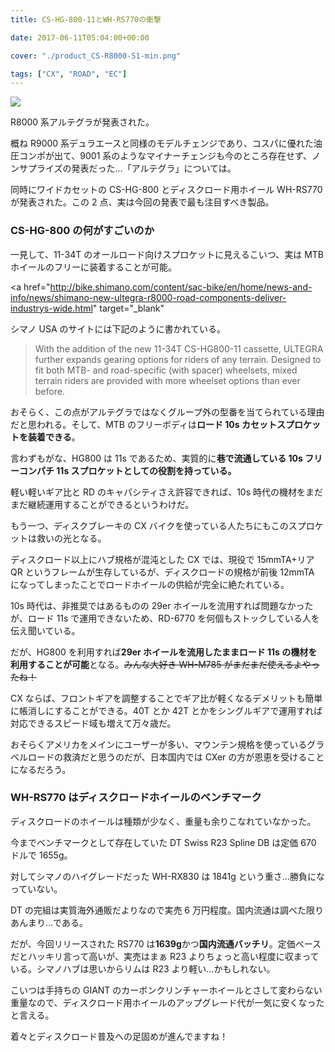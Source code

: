 ---
title: CS-HG-800-11とWH-RS770の衝撃

date: 2017-06-11T05:04:00+00:00

cover: "./product_CS-R8000-S1-min.png"

tags: ["CX", "ROAD", "EC"]
---

![ ](./product_CS-R8000-S1-min.png)

R8000 系アルテグラが発表された。

概ね R9000 系デュラエースと同様のモデルチェンジであり、コスパに優れた油圧コンポが出て、9001 系のようなマイナーチェンジも今のところ存在せず、ノンサプライズの発表だった…「アルテグラ」については。

同時にワイドカセットの CS-HG-800 とディスクロード用ホイール WH-RS770 が発表された。この 2 点、実は今回の発表で最も注目すべき製品。

### CS-HG-800 の何がすごいのか

一見して、11-34T のオールロード向けスプロケットに見えるこいつ、実は MTB ホイールのフリーに装着することが可能。

<a
  href="http://bike.shimano.com/content/sac-bike/en/home/news-and-info/news/shimano-new-ultegra-r8000-road-components-deliver-industrys-wide.html"
  target="_blank"
>
  シマノ USA
</a>
のサイトには下記のように書かれている。

> With the addition of the new 11-34T CS-HG800-11 cassette, ULTEGRA further expands gearing options for riders of any terrain. Designed to fit both MTB- and road-specific (with spacer) wheelsets, mixed terrain riders are provided with more wheelset options than ever before.

おそらく、この点がアルテグラではなくグループ外の型番を当てられている理由だと思われる。そして、MTB のフリーボディは**ロード 10s カセットスプロケットを装着できる**。

言わずもがな、HG800 は 11s であるため、実質的に**巷で流通している 10s フリーコンパチ 11s スプロケットとしての役割を持っている。**

軽い軽いギア比と RD のキャパシティさえ許容できれば、10s 時代の機材をまだまだ継続運用することができるというわけだ。

もう一つ、ディスクブレーキの CX バイクを使っている人たちにもこのスプロケットは救いの光となる。

ディスクロード以上にハブ規格が混沌とした CX では、現役で 15mmTA+リア QR というフレームが生存しているが、ディスクロードの規格が前後 12mmTA になってしまったことでロードホイールの供給が完全に絶たれている。

10s 時代は、非推奨ではあるものの 29er ホイールを流用すれば問題なかったが、ロード 11s で運用できないため、RD-6770 を何個もストックしている人を伝え聞いている。

だが、HG800 を利用すれば**29er ホイールを流用したままロード 11s の機材を利用することが可能**となる。<strike>みんな大好き WH-M785 がまだまだ使えるよやったね！</strike>

CX ならば、フロントギアを調整することでギア比が軽くなるデメリットも簡単に帳消しにすることができる。40T とか 42T とかをシングルギアで運用すれば対応できるスピード域も増えて万々歳だ。

おそらくアメリカをメインにユーザーが多い、マウンテン規格を使っているグラベルロードの救済だと思うのだが、日本国内では CXer の方が恩恵を受けることになるだろう。

### WH-RS770 はディスクロードホイールのベンチマーク

ディスクロードのホイールは種類が少なく、重量も余りこなれていなかった。

今までベンチマークとして存在していた DT Swiss R23 Spline DB は定価 670 ドルで 1655g。

対してシマノのハイグレードだった WH-RX830 は 1841g という重さ…勝負になっていない。

DT の完組は実質海外通販だよりなので実売 6 万円程度。国内流通は調べた限りあんまり…である。

だが、今回リリースされた RS770 は**1639g**かつ**国内流通バッチリ**。定価ベースだとハッキリ言って高いが、実売はまぁ R23 よりちょっと高い程度に収まっている。シマノハブは思いからリムは R23 より軽い…かもしれない。

こいつは手持ちの GIANT のカーボンクリンチャーホイールとさして変わらない重量なので、ディスクロード用ホイールのアップグレード代が一気に安くなったと言える。

着々とディスクロード普及への足固めが進んでますね！

<LinkBox isAmazonLink url="https://www.amazon.co.jp/dp/B075H46GDV/" />
